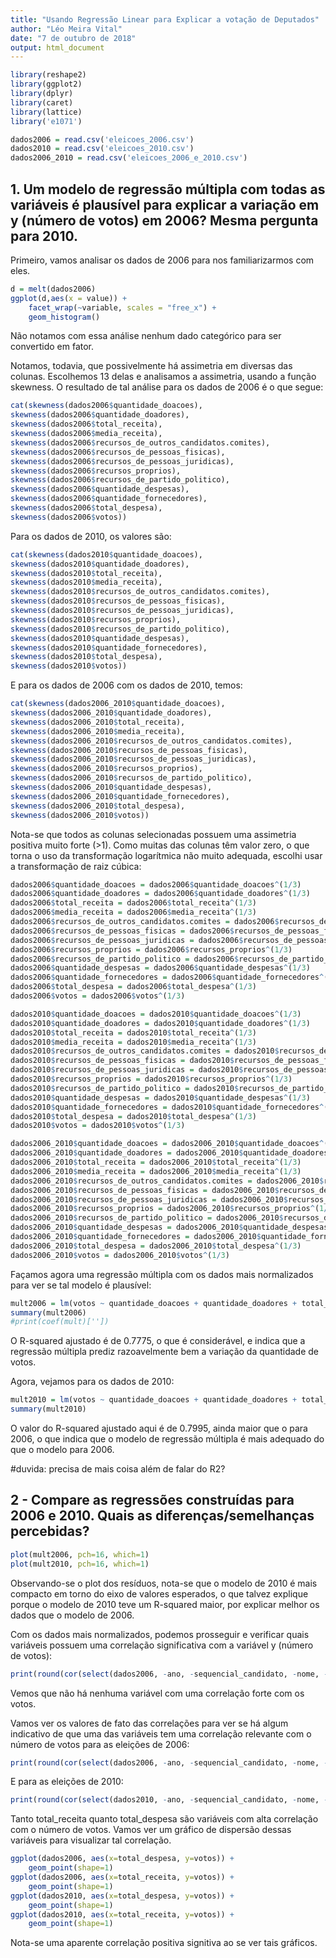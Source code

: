 ```yaml
---
title: "Usando Regressão Linear para Explicar a votação de Deputados"
author: "Léo Meira Vital"
date: "7 de outubro de 2018"
output: html_document
---
```


```r
library(reshape2)
library(ggplot2)
library(dplyr)
library(caret)
library(lattice)
library('e1071')

dados2006 = read.csv('eleicoes_2006.csv')
dados2010 = read.csv('eleicoes_2010.csv')
dados2006_2010 = read.csv('eleicoes_2006_e_2010.csv')
```

## 1. Um modelo de regressão múltipla com todas as variáveis é plausível para explicar a variação em y (número de votos) em 2006? Mesma pergunta para 2010. 

Primeiro, vamos analisar os dados de 2006 para nos familiarizarmos com eles.

```r
d = melt(dados2006)
ggplot(d,aes(x = value)) + 
    facet_wrap(~variable, scales = "free_x") + 
    geom_histogram()
```

Não notamos com essa análise nenhum dado categórico para ser convertido em fator.

Notamos, todavia, que possivelmente há assimetria em diversas das colunas. Escolhemos 13 delas e analisamos a assimetria, usando a função skewness. O resultado de tal análise para os dados de 2006 é o que segue:

```r
cat(skewness(dados2006$quantidade_doacoes),
skewness(dados2006$quantidade_doadores),
skewness(dados2006$total_receita),
skewness(dados2006$media_receita),
skewness(dados2006$recursos_de_outros_candidatos.comites),
skewness(dados2006$recursos_de_pessoas_fisicas),
skewness(dados2006$recursos_de_pessoas_juridicas),
skewness(dados2006$recursos_proprios),
skewness(dados2006$recursos_de_partido_politico),
skewness(dados2006$quantidade_despesas),
skewness(dados2006$quantidade_fornecedores),
skewness(dados2006$total_despesa),
skewness(dados2006$votos))
```
Para os dados de 2010, os valores são:
```r
cat(skewness(dados2010$quantidade_doacoes),
skewness(dados2010$quantidade_doadores),
skewness(dados2010$total_receita),
skewness(dados2010$media_receita),
skewness(dados2010$recursos_de_outros_candidatos.comites),
skewness(dados2010$recursos_de_pessoas_fisicas),
skewness(dados2010$recursos_de_pessoas_juridicas),
skewness(dados2010$recursos_proprios),
skewness(dados2010$recursos_de_partido_politico),
skewness(dados2010$quantidade_despesas),
skewness(dados2010$quantidade_fornecedores),
skewness(dados2010$total_despesa),
skewness(dados2010$votos))
```

E para os dados de 2006 com os dados de 2010, temos:

```r
cat(skewness(dados2006_2010$quantidade_doacoes),
skewness(dados2006_2010$quantidade_doadores),
skewness(dados2006_2010$total_receita),
skewness(dados2006_2010$media_receita),
skewness(dados2006_2010$recursos_de_outros_candidatos.comites),
skewness(dados2006_2010$recursos_de_pessoas_fisicas),
skewness(dados2006_2010$recursos_de_pessoas_juridicas),
skewness(dados2006_2010$recursos_proprios),
skewness(dados2006_2010$recursos_de_partido_politico),
skewness(dados2006_2010$quantidade_despesas),
skewness(dados2006_2010$quantidade_fornecedores),
skewness(dados2006_2010$total_despesa),
skewness(dados2006_2010$votos))
```

Nota-se que todos as colunas selecionadas possuem uma assimetria positiva muito forte (>1). Como muitas das colunas têm valor zero, o que torna o uso da transformação logarítmica não muito adequada, escolhi usar a transformação de raiz cúbica:

```r
dados2006$quantidade_doacoes = dados2006$quantidade_doacoes^(1/3)
dados2006$quantidade_doadores = dados2006$quantidade_doadores^(1/3)
dados2006$total_receita = dados2006$total_receita^(1/3)
dados2006$media_receita = dados2006$media_receita^(1/3)
dados2006$recursos_de_outros_candidatos.comites = dados2006$recursos_de_outros_candidatos.comites^(1/3)
dados2006$recursos_de_pessoas_fisicas = dados2006$recursos_de_pessoas_fisicas^(1/3)
dados2006$recursos_de_pessoas_juridicas = dados2006$recursos_de_pessoas_juridicas^(1/3)
dados2006$recursos_proprios = dados2006$recursos_proprios^(1/3)
dados2006$recursos_de_partido_politico = dados2006$recursos_de_partido_politico^(1/3)
dados2006$quantidade_despesas = dados2006$quantidade_despesas^(1/3)
dados2006$quantidade_fornecedores = dados2006$quantidade_fornecedores^(1/3)
dados2006$total_despesa = dados2006$total_despesa^(1/3)
dados2006$votos = dados2006$votos^(1/3)

dados2010$quantidade_doacoes = dados2010$quantidade_doacoes^(1/3)
dados2010$quantidade_doadores = dados2010$quantidade_doadores^(1/3)
dados2010$total_receita = dados2010$total_receita^(1/3)
dados2010$media_receita = dados2010$media_receita^(1/3)
dados2010$recursos_de_outros_candidatos.comites = dados2010$recursos_de_outros_candidatos.comites^(1/3)
dados2010$recursos_de_pessoas_fisicas = dados2010$recursos_de_pessoas_fisicas^(1/3)
dados2010$recursos_de_pessoas_juridicas = dados2010$recursos_de_pessoas_juridicas^(1/3)
dados2010$recursos_proprios = dados2010$recursos_proprios^(1/3)
dados2010$recursos_de_partido_politico = dados2010$recursos_de_partido_politico^(1/3)
dados2010$quantidade_despesas = dados2010$quantidade_despesas^(1/3)
dados2010$quantidade_fornecedores = dados2010$quantidade_fornecedores^(1/3)
dados2010$total_despesa = dados2010$total_despesa^(1/3)
dados2010$votos = dados2010$votos^(1/3)

dados2006_2010$quantidade_doacoes = dados2006_2010$quantidade_doacoes^(1/3)
dados2006_2010$quantidade_doadores = dados2006_2010$quantidade_doadores^(1/3)
dados2006_2010$total_receita = dados2006_2010$total_receita^(1/3)
dados2006_2010$media_receita = dados2006_2010$media_receita^(1/3)
dados2006_2010$recursos_de_outros_candidatos.comites = dados2006_2010$recursos_de_outros_candidatos.comites^(1/3)
dados2006_2010$recursos_de_pessoas_fisicas = dados2006_2010$recursos_de_pessoas_fisicas^(1/3)
dados2006_2010$recursos_de_pessoas_juridicas = dados2006_2010$recursos_de_pessoas_juridicas^(1/3)
dados2006_2010$recursos_proprios = dados2006_2010$recursos_proprios^(1/3)
dados2006_2010$recursos_de_partido_politico = dados2006_2010$recursos_de_partido_politico^(1/3)
dados2006_2010$quantidade_despesas = dados2006_2010$quantidade_despesas^(1/3)
dados2006_2010$quantidade_fornecedores = dados2006_2010$quantidade_fornecedores^(1/3)
dados2006_2010$total_despesa = dados2006_2010$total_despesa^(1/3)
dados2006_2010$votos = dados2006_2010$votos^(1/3)
```

Façamos agora uma regressão múltipla com os dados mais normalizados para ver se tal modelo é plausível:

```r
mult2006 = lm(votos ~ quantidade_doacoes + quantidade_doadores + total_receita + media_receita + recursos_de_outros_candidatos.comites + recursos_de_pessoas_fisicas + recursos_de_pessoas_juridicas + recursos_proprios + recursos_de_partido_politico + quantidade_despesas + quantidade_fornecedores + total_despesa, data=dados2006)
summary(mult2006)
#print(coef(mult)[''])
```

O R-squared ajustado é de 0.7775, o que é considerável, e indica que a regressão múltipla prediz razoavelmente bem a variação da quantidade de votos.

Agora, vejamos para os dados de 2010:

```r
mult2010 = lm(votos ~ quantidade_doacoes + quantidade_doadores + total_receita + media_receita + recursos_de_outros_candidatos.comites + recursos_de_pessoas_fisicas + recursos_de_pessoas_juridicas + recursos_proprios + recursos_de_partido_politico + quantidade_despesas + quantidade_fornecedores + total_despesa, data=dados2010)
summary(mult2010)
```
O valor do R-squared ajustado aqui é de 0.7995, ainda maior que o para 2006, o que indica que o modelo de regressão múltipla é mais adequado do que o modelo para 2006.

#duvida: precisa de mais coisa além de falar do R2?

## 2 - Compare as regressões construídas para 2006 e 2010. Quais as diferenças/semelhanças percebidas?

```r
plot(mult2006, pch=16, which=1)
plot(mult2010, pch=16, which=1)
```
Observando-se o plot dos resíduos, nota-se que o modelo de 2010 é mais compacto em torno do eixo de valores esperados, o que talvez explique porque o modelo de 2010 teve um R-squared maior, por explicar melhor os dados que o modelo de 2006.

Com os dados mais normalizados, podemos prosseguir e verificar quais variáveis possuem uma correlação significativa com a variável y (número de votos):

```r
print(round(cor(select(dados2006, -ano, -sequencial_candidato, -nome, -uf, -partido, -cargo, -sexo, -grau, -estado_civil, -ocupacao)),3)[,"votos"] > 0.95)
```

Vemos que não há nenhuma variável com uma correlação forte com os votos.

Vamos ver os valores de fato das correlações para ver se há algum indicativo de que uma das variáveis tem uma correlação relevante com o número de votos para as eleições de 2006:

```r
print(round(cor(select(dados2006, -ano, -sequencial_candidato, -nome, -uf, -partido, -cargo, -sexo, -grau, -estado_civil, -ocupacao)),3)[,"votos"])
```

E para as eleições de 2010:
```r
print(round(cor(select(dados2010, -ano, -sequencial_candidato, -nome, -uf, -partido, -cargo, -sexo, -grau, -estado_civil, -ocupacao)),3)[,"votos"])
```

Tanto total_receita quanto total_despesa são variáveis com alta correlação com o número de votos. Vamos ver um gráfico de dispersão dessas variáveis para visualizar tal correlação.

```r
ggplot(dados2006, aes(x=total_despesa, y=votos)) +
    geom_point(shape=1)
ggplot(dados2006, aes(x=total_receita, y=votos)) +
    geom_point(shape=1)
ggplot(dados2010, aes(x=total_despesa, y=votos)) +
    geom_point(shape=1)
ggplot(dados2010, aes(x=total_receita, y=votos)) +
    geom_point(shape=1)
```

Nota-se uma aparente correlação positiva signitiva ao se ver tais gráficos.

